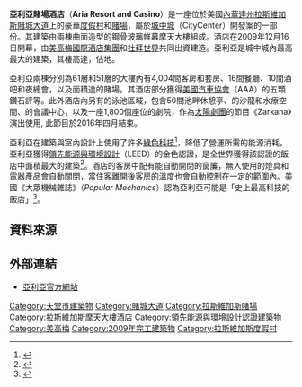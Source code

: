 {{expand|time=2017-09-17T00:59:10+00:00}}
{{Infobox casino
| casino        = 亞利亞賭場酒店<br><small>Aria Resort and Casino</small>
| logo          = Aria Resort & Casino.svg
| logo_size     = 100
| image         = Aria Las Vegas December 2013.jpg
| image_size    = 250
| image_caption = 2013年的 亞利亞賭場酒店
|theme=
| location      = [[拉斯維加斯|拉斯維加斯]], [[美國|美國]]
| address       = 3730 South [[賭城大道|賭城大道]]
| date_opened   = {{Start date and age|2009|12|16}}
| owner         = [[黑石集團|黑石集團]]
| license_holder   =[[美高梅國際酒店集團|美高梅國際酒店集團]]
| architect     = [[西萨·佩里|西薩·佩里]]<ref name="lat">{{cite news |newspaper=[[Los_Angeles_Times|Los Angeles Times]] |date=December 21, 2009 |title=Vegas places a huge bet on its newest showcase |first=Ashley |last=Powers |page=a–15}}</ref>
| rooms         = 4,004<ref name="lat" />
| space_gaming  = {{convert|150000|sqft|abbr=on}}
| attractions   = 亞洲藝術收藏
| notable_restaurants = Sage<br>Julian Serrano<br>Catch<br>Jean Georges<br>Bardot Brasserie<br>Carbone<br>Javier’s
| website       = {{url|https://citycenter-las-vegas.com/aria_resort_casino.html}}
}}

'''亞利亞賭場酒店'''（'''Aria Resort and Casino'''）是一座位於美國[[內華達州|內華達州]][[拉斯維加斯|拉斯維加斯]][[賭城大道|賭城大道]]上的豪華[[度假村|度假村]]和[[賭場|賭場]]，屬於[[城中城|城中城]]（CityCenter）開發案的一部份。其建築由兩棟曲面造型的鋼骨玻璃帷幕摩天大樓組成。酒店在2009年12月16日開幕，由[[美高梅國際酒店集團|美高梅國際酒店集團]]和[[杜拜世界|杜拜世界]]共同出資建造。亞利亞是城中城內最高最大的建築，其樓高達{{convert|600|ft}}，佔地{{convert|4000000|sqft}}。

亞利亞兩棟分別為61層和51層的大樓內有4,004間客房和套房、16間餐廳、10間酒吧和夜總會，以及面積達{{convert|150000|sqft}}的賭場。其酒店部分獲得[[美國汽車協會|美國汽車協會]]（AAA）的五顆鑽石評等。此外酒店內另有{{convert|215000|sqft}}的泳池區域，包含50間池畔休憩亭、{{convert|80000|sqft}}的沙龍和水療空間、{{convert|300000|sqft}}的會議中心，以及一座1,800個座位的劇院，作為[[太陽劇團|太陽劇團]]的節目《Zarkana》演出使用, 此節目於2016年四月結束。

亞利亞在建築與室內設計上使用了許多[[環境科技|綠色科技]]<ref name=incmag>{{cite news|last=Brandon|first=John|title=Best High-Tech Hotel of 2010|url=http://www.inc.com/business-travel-2010/best-high-tech-hotel.html|accessdate=2011-03-02|newspaper=Inc. Magazine|date=2010-07-12|archive-date=2021-04-10|archive-url=https://web.archive.org/web/20210410204729/https://www.inc.com/business-travel-2010/best-high-tech-hotel.html|dead-url=no}}</ref>，降低了營運所需的能源消耗。亞利亞獲得[[領先能源與環境設計|領先能源與環境設計]]（LEED）的金色認證，是全世界獲得該認證的飯店中面積最大的建築<ref name="LEED">{{cite news|last=Ogle|first=Trent|title=Sustainability at CityCenter|url=http://www.lasvegassun.com/news/2009/sep/18/strip-hotels-garner-leed-gold/|accessdate=2010-12-14|newspaper=Las Vegas Sun|date=2009-12-18|archive-date=2021-04-10|archive-url=https://web.archive.org/web/20210410204726/https://lasvegassun.com/news/2009/sep/18/strip-hotels-garner-leed-gold/|dead-url=no}}</ref>。酒店的客房中配有能自動開閉的窗簾，無人使用的燈具和電器產品會自動關閉，當住客離開後客房的溫度也會自動控制在一定的範圍內。美國《大眾機械雜誌》（''Popular Mechanics''）認為亞利亞可能是「史上最高科技的飯店」<ref name="Popular Mechanics ">{{cite journal |last=Lewinski |first=John Scott |title=The High-Tech, Luxury, Surveillance Hotel |url=http://www.popularmechanics.com/technology/engineering/architecture/aria-high-tech-hotel |accessdate=2010-12-14 |journal=Popular Mechanics |date=2010-04-21 |archive-date=2014-02-25 |archive-url=https://web.archive.org/web/20140225042107/http://www.popularmechanics.com/technology/engineering/architecture/aria-high-tech-hotel |dead-url=no }}</ref>。

== 資料來源 ==
{{reflist|2}}

== 外部連結 ==
* [https://web.archive.org/web/20140222183425/http://www.aria.com/zh-hant 亞利亞官方網站]

{{賭城大道}}

[[Category:天堂市建築物|Category:天堂市建築物]]
[[Category:賭城大道|Category:賭城大道]]
[[Category:拉斯維加斯賭場|Category:拉斯維加斯賭場]]
[[Category:拉斯維加斯摩天大樓酒店|Category:拉斯維加斯摩天大樓酒店]]
[[Category:領先能源與環境設計認證建築物|Category:領先能源與環境設計認證建築物]]
[[Category:美高梅|Category:美高梅]]
[[Category:2009年完工建築物|Category:2009年完工建築物]]
[[Category:拉斯維加斯度假村|Category:拉斯維加斯度假村]]